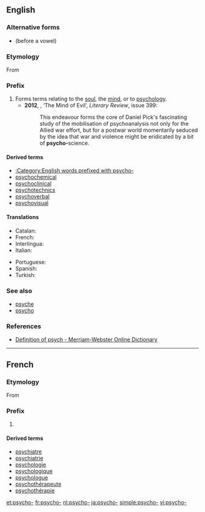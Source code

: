 {{also|psycho}}
==English==

===Alternative forms===
* {{l|en|psych-}} (before a vowel)

===Etymology===
From {{etyl|grc}} {{term|ψυχή||tr=psychē|lang=grc|soul|sc=polytonic}}

===Prefix===
{{en-prefix}}

# Forms terms relating to the [[soul]], the [[mind]], or to [[psychology]].
#*'''2012''', {{w|Richard Overy}}, ‘The Mind of Evil’, ''Literary Review'', issue 399:
#*:This endeavour forms the core of Daniel Pick's fascinating study of the mobilisation of psychoanalysis not only for the Allied war effort, but for a postwar world momentarily seduced by the idea that war and violence might be eridicated by a bit of '''psycho-'''science.

====Derived terms====
*[[:Category:English words prefixed with psycho-]]
* [[psychochemical]]
* [[psychoclinical]]
* [[psychotechnics]]
* [[psychoverbal]]
* [[psychovisual]]

====Translations====
{{trans-top|relating to the mind}}
* Catalan: {{t-|ca|psico-}}
* French: {{t+|fr|psycho-}}
* Interlingua: {{t-|ia|psycho-|xs=Interlingua}}
* Italian: {{t+|it|psico-}}
{{trans-mid}}
* Portuguese: {{t+|pt|psico-}}
* Spanish: {{t-|es|psico-}}
* Turkish: {{t-|tr|psiko-}}
{{trans-bottom}}

===See also===
* [[psyche]]
* [[psycho]]

===References===
* [http://m-w.com/dictionary/psych- Definition of psych - Merriam-Webster Online Dictionary]

----

==French==

===Etymology===
From {{etyl|grc|fr}} {{term|ψυχή||tr=psychē|lang=grc|soul|sc=polytonic}}

===Prefix===
{{head|fr|prefix|sort=psycho}}

# {{l|en|psycho-}}

====Derived terms====
{{der-top|psycho-}}
* [[psychiatre]]
* [[psychiatrie]]
* [[psychologie]]
* [[psychologique]]
* [[psychologue]]
* [[psychothérapeute]]
* [[psychothérapie]]
{{der-bottom}}

[[et:psycho-]]
[[fr:psycho-]]
[[nl:psycho-]]
[[ja:psycho-]]
[[simple:psycho-]]
[[vi:psycho-]]